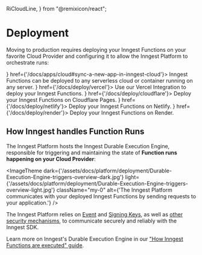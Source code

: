   RiCloudLine,
} from "@remixicon/react";

# Deployment

Moving to production requires deploying your Inngest Functions on your favorite Cloud Provider and configuring it to allow the Inngest Platform to orchestrate runs: 


<CardGroup cols={2}>
  <Card title="Deploy on any platform or runtime" icon={<RiCloudLine className="text-basis h-4 w-4" />} href={'/docs/apps/cloud#sync-a-new-app-in-inngest-cloud'}>
    Inngest Functions can be deployed to any serverless cloud or container running on any server.
  </Card>
  <Card title="Deploy with Vercel" icon={<VercelIcon className="text-basis"/>} href={'/docs/deploy/vercel'}>
    Use our Vercel Integration to deploy your Inngest Functions.
  </Card>
  <Card title="Deploy with Cloudflare Pages" icon={<CloudflareIcon className="text-basis"/>} href={'/docs/deploy/cloudflare'}>
    Deploy your Inngest Functions on Cloudflare Pages.
  </Card>
  <Card title="Deploy with Netlify" icon={<NetlifyIcon className="text-basis"/>} href={'/docs/deploy/netlify'}>
    Deploy your Inngest Functions on Netlify.
  </Card>
  <Card title="Deploy with Render" icon={<RenderIcon className="text-basis"/>} href={'/docs/deploy/render'}>
    Deploy your Inngest Functions on Render.
  </Card>
</CardGroup>

## How Inngest handles Function Runs


The Inngest Platform hosts the Inngest Durable Execution Engine, responsible for triggering and maintaining the state of **Function runs happening on your Cloud Provider**:

<ImageTheme
  dark={'/assets/docs/platform/deployment/Durable-Execution-Engine-triggers-overview-dark.jpg'}
  light={'/assets/docs/platform/deployment/Durable-Execution-Engine-triggers-overview-light.jpg'}
  className="my-0"
  alt={'The Inngest Platform communicates with your deployed Inngest Functions by sending requests to your application.'}
/>

The Inngest Platform relies on [Event](/docs/events/creating-an-event-key) and [Signing Keys](/docs/platform/signing-keys), as well as [other security mechanisms](/docs/learn/security), to communicate securely and reliably with the Inngest SDK.

Learn more on Inngest's Durable Execution Engine in our ["How Inngest Functions are executed" guide](/docs/learn/how-functions-are-executed).
